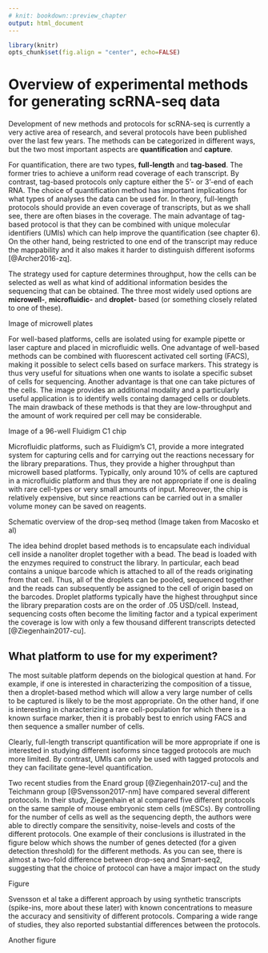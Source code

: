 ```yaml
---
# knit: bookdown::preview_chapter
output: html_document
---
```


```r
library(knitr)
opts_chunk$set(fig.align = "center", echo=FALSE)
```

# Overview of experimental methods for generating scRNA-seq data

Development of new methods and protocols for scRNA-seq is currently a very active area of research, and several protocols have been published over the last few years. The methods can be categorized in different ways, but the two most important aspects are __quantification__ and __capture__. 

For quantification, there are two types, __full-length__ and __tag-based__. The former tries to achieve a uniform read coverage of each transcript. By contrast, tag-based protocols only capture either the 5'- or 3'-end of each RNA. The choice of quantification method has important implications for what types of analyses the data can be used for. In theory, full-length protocols should provide an even coverage of transcripts, but as we shall see, there are often biases in the coverage. The main advantage of tag-based protocol is that they can be combined with unique molecular identifiers (UMIs) which can help improve the quantification (see chapter 6). On the other hand, being restricted to one end of the transcript may reduce the mappability and it also makes it harder to distinguish different isoforms [@Archer2016-zq].

The strategy used for capture determines throughput, how the cells can be selected as well as what kind of additional information besides the sequencing that can be obtained. The three most widely used options are __microwell-__, __microfluidic-__ and __droplet-__ based (or something closely related to one of these).


Image of microwell plates


For well-based platforms, cells are isolated using for example pipette or laser capture and placed in microfluidic wells. One advantage of well-based methods can be combined with fluorescent activated cell sorting (FACS), making it possible to select cells based on surface markers. This strategy is thus very useful for situations when one wants to isolate a specific subset of cells for sequencing. Another advantage is that one can take pictures of the cells. The image provides an additional modality and a particularly useful application is to identify wells containg damaged cells or doublets. The main drawback of these methods is that they are low-throughput and the amount of work required per cell may be considerable.

Image of a 96-well Fluidigm C1 chip 

Microfluidic platforms, such as Fluidigm's C1, provide a more integrated system for capturing cells and for carrying out the reactions necessary for the library preparations. Thus, they provide a higher throughput than microwell based platforms. Typically, only around 10% of cells are captured in a microfluidic platform and thus they are not appropriate if one is dealing with rare cell-types or very small amounts of input. Moreover, the chip is relatively expensive, but since reactions can be carried out in a smaller volume money can be saved on reagents.

Schematic overview of the drop-seq method (Image taken from Macosko et al)

The idea behind droplet based methods is to encapsulate each individual cell inside a nanoliter droplet together with a bead. The bead is loaded with the enzymes required to construct the library. In particular, each bead contains a unique barcode which is attached to all of the reads originating from that cell. Thus, all of the droplets can be pooled, sequenced together and the reads can subsequently be assigned to the cell of origin based on the barcodes. Droplet platforms typically have the highest throughput since the library preparation costs are on the order of .05 USD/cell. Instead, sequencing costs often become the limiting factor and a typical experiment the coverage is low with only a few thousand different transcripts detected [@Ziegenhain2017-cu].

## What platform to use for my experiment?

The most suitable platform depends on the biological question at hand. For example, if one is interested in characterizing the composition of a tissue, then a droplet-based method which will allow a very large number of cells to be captured is likely to be the most appropriate. On the other hand, if one is interesting in characterizing a rare cell-population for which there is a known surface marker, then it is probably best to enrich using FACS and then sequence a smaller number of cells.

Clearly, full-length transcript quantification will be more appropriate if one is interested in studying different isoforms since tagged protocols are much more limited. By contrast, UMIs can only be used with tagged protocols and they can facilitate gene-level quantification.

Two recent studies from the Enard group [@Ziegenhain2017-cu] and the Teichmann group [@Svensson2017-nm] have compared several different protocols. In their study, Ziegenhain et al compared five different protocols on the same sample of mouse embryonic stem cells (mESCs). By controlling for the number of cells as well as the sequencing depth, the authors were able to directly compare the sensitivity, noise-levels and costs of the different protocols. One example of their conclusions is illustrated in the figure below which shows the number of genes detected (for a given detection threshold) for the different methods. As you can see, there is almost a two-fold difference between drop-seq and Smart-seq2, suggesting that the choice of protocol can have a major impact on the study

Figure


Svensson et al take a different approach by using synthetic transcripts (spike-ins, more about these later) with known concentrations to measure the accuracy and sensitivity of different protocols. Comparing a wide range of studies, they also reported substantial differences between the protocols.

Another figure

